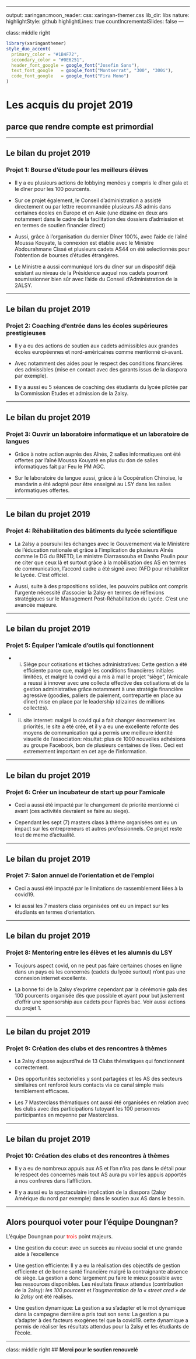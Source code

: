 
---

output: 
  xaringan::moon_reader:
    css: xaringan-themer.css
    lib_dir: libs
    nature:
        highlightStyle: github
        highlightLines: true
        countIncrementalSlides: false
---

class: middle right 
<style>

.center2 {
  margin: 0;
  position: absolute;
  top: 75%;
  left: 50%;
  -ms-transform: translate(-50%, -50%);
  transform: translate(-50%, -50%);
}

</style>

```{r xaringan-themer, include=FALSE, warning=FALSE}
library(xaringanthemer)
style_duo_accent(
  primary_color = "#1B4F72", 
  secondary_color = "#0E6251",
  header_font_google = google_font("Josefin Sans"),
  text_font_google   = google_font("Montserrat", "300", "300i"),
  code_font_google   = google_font("Fira Mono")
)
```



# **Les acquis du projet 2019**

## parce que rendre compte est primordial

---

## Le bilan du projet 2019 

### Projet 1: Bourse d'étude pour les meilleurs élèves

* Il y a eu plusieurs actions de lobbying menées y compris le dîner gala et le dîner pour les 100 pourcents.

* Sur ce projet également, le Conseil d'administration a assisté directement ou par lettre recommandée plusieurs AS admis dans certaines écoles en Europe et en Asie (une dizaine en deux ans notamment dans le cadre de la facilitation des dossiers d'admission et en termes de soutien financier direct)

* Aussi, grâce à l'organisation du dernier Dîner 100%, avec l'aide de l'aîné Moussa Kouyate, la connexion est établie avec le Ministre Abdourahmane Cissé et plusieurs cadets AS44 on été selectionnés pour l'obtention de bourses d'études étrangères.

* Le Ministre a aussi communiqué lors du dîner sur un dispositif déjà existant au niveau de la Présidence auquel nos cadets pourront soumissionner bien sûr avec l'aide du Conseil d’Administration de la 2ALSY.

---

## Le bilan du projet 2019 

### Projet 2: Coaching d'entrée dans les écoles supérieures prestigieuses

* Il y a eu des actions de soutien aux cadets admissibles aux grandes écoles européennes et nord-américaines comme mentionné ci-avant.

* Avec notamment des aides pour le respect des conditions financières des admissibles (mise en contact avec des garants issus de la diaspora par exemple). 

* Il y a aussi eu 5 séances de coaching des étudiants du lycée pilotée par la Commission Etudes et admission de la 2alsy.  

---

## Le bilan du projet 2019 

### Projet 3: Ouvrir un laboratoire informatique et un laboratoire de langues

* Grâce à notre action auprès des Aînés, 2 salles informatiques ont été offertes par l'aîné Moussa Kouyaté en plus du don de salles informatiques fait par Feu le PM AGC. 

* Sur le laboratoire de langue aussi, grâce à la Coopération Chinoise, le mandarin a été adopté pour être enseigné au LSY dans les salles informatiques offertes. 

---

## Le bilan du projet 2019 

### Projet 4: Réhabilitation des bâtiments du lycée scientifique

* La 2alsy a poursuivi les échanges avec le Gouvernement via le Ministère de l'éducation nationale et grâce à l'implication de plusieurs Aînés comme le DG du BNETD, Le ministre Diarrassouba et Danho Paulin pour ne citer que ceux là et surtout grâce à la mobilisation des AS en termes de communication, l'accord cadre a été signé avec l'AFD pour réhabiliter le Lycée. C'est officiel.

* Aussi, suite à des propositions solides, les pouvoirs publics ont compris l'urgente nécessité d'associer la 2alsy en termes de réflexions stratégiques sur le Management Post-Réhabilitation du Lycée. C'est une avancée majeure.

---

## Le bilan du projet 2019

### Projet 5: Équiper l'amicale d'outils qui fonctionnent

* (i) Siège pour cotisations et tâches administratives: Cette gestion a été efficiente parce que, malgré les conditions financières initiales limitées, et malgré la covid qui a mis à mal le projet "siège", l'Amicale a reussi à innover avec une collecte effective des cotisations et de la gestion administrative grâce notamment à une stratégie financière agressive (goodies, paliers de paiement, contrepartie en place au dîner) mise en place par le leadership (dizaines de millions collectés). 

* (ii) site internet: malgré la covid qui a fait changer énormement les priorités, le site a été créé, et il y a eu une excellente refonte des moyens de communication qui a permis une meilleure identité visuelle de l'association: résultat: plus de 1000 nouvelles adhésions au groupe Facebook, bon de plusieurs centaines de likes. Ceci est extremement important en cet age de l'information.

---

## Le bilan du projet 2019

### Projet 6: Créer un incubateur de start up pour l'amicale

* Ceci a aussi été impacté par le changement de priorité mentionné ci avant (ces activités devraient se faire au siege). 

* Cependant les sept (7) masters class à thème organisées ont eu un impact sur les entrepreneurs et autres professionnels. Ce projet reste tout de meme d'actualité.

---

## Le bilan du projet 2019

### Projet 7: Salon annuel de l'orientation et de l'emploi

* Ceci a aussi été impacté par le limitations de rassemblement liées à la covid19.

* Ici aussi les 7 masters class organisées ont eu un impact sur les étudiants en termes d'orientation.

---

## Le bilan du projet 2019

### Projet 8: Mentoring entre les élèves et les alumnis du LSY

* Toujours aspect covid, on ne peut pas faire certaines choses en ligne dans un pays où les concernés (cadets du lycée surtout) n'ont pas une connexion internet excellente. 

* La bonne foi de la 2alsy s'exprime cependant par la cérémonie gala des 100 pourcents organisée dès que possible et ayant pour but justement d'offrir une sponsorship aux cadets pour l'après bac. Voir aussi actions du projet 1.

---

## Le bilan du projet 2019

### Projet 9: Création des clubs et des rencontres à thèmes

* La 2alsy dispose aujourd'hui de 13 Clubs thématiques qui fonctionnent correctement. 

* Des opportunités sectorielles y sont partagées et les AS des secteurs similaires ont renforcé leurs contacts via ce canal simple mais terriblement efficaces. 

* Les 7 Masterclass thématiques ont aussi été organisées en relation avec les clubs avec des participations tutoyant les 100 personnes participantes en moyenne par Masterclass.

---

## Le bilan du projet 2019

### Projet 10: Création des clubs et des rencontres à thèmes

* Il y a eu de nombreux appuis aux AS et l'on n'ira pas dans le détail pour le respect des concernés mais tout AS aura pu voir les appuis apportés à nos confreres dans l'affliction. 

* Il y a aussi eu la spectaculaire implication de la diaspora (2alsy Amérique du nord par exemple) dans le soutien aux AS dans le besoin. 

---

## **Alors pourquoi voter pour l'équipe Doungnan**?

L'équipe Doungnan pour <font color='red'>trois</font>  point majeurs.     

* Une gestion du coeur: avec un succès au niveau social et une grande aide à l'excellence

* Une gestion efficiente: Il y a eu la réalisation des objectifs de gestion efficiente et de bonne santé financière malgré la contraignante absence de siège. La gestion a donc largement pu faire le mieux possible avec les ressources disponibles. Les résultats finaux attendus (contribution de la 2alsy): *les 100 pourcent* et *l'augmentation de la « street cred » de la 2alsy* ont été réalisés.

* Une gestion dynamique: La gestion a su s'adapter et le mot dynamique dans la campagne dernière a pris tout son sens: La gestion a pu s'adapter à des facteurs exogènes tel que la covid19. cette dynamique a permis de réaliser les résultats attendus pour la 2alsy et les étudiants de l'école.

---
class: middle right 
## **Merci pour le soutien renouvelé**

